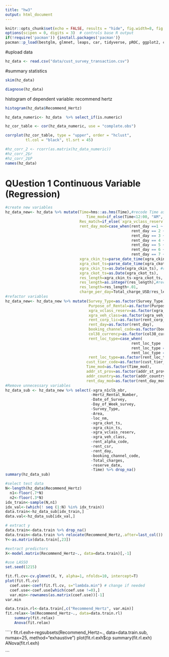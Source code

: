 ```yaml
---
title: "hw3"
output: html_document
---
```


```r
knitr::opts_chunk$set(echo = FALSE, results = "hide", fig.width=8, fig.height=4)
options(scipen = 0, digits = 3)  # controls base R output
if(!require('pacman')) {install.packages('pacman')}
pacman::p_load(bestglm, glmnet, leaps, car, tidyverse, pROC, ggplot2, caret, dplyr, dlookr, skimr, Hmisc, corrplot, lubridate) # add the packages needed
```

#upload data
```r
hz_data <- read.csv("data/cust_survey_transaction.csv")
```

#summary statistics 

```r
skim(hz_data)
```
```r
diagnose(hz_data)
```

histogram of dependent variable: recommend hertz
```r
histogram(hz_data$Recommend_Hertz)
```

```r

hz_data_numeric<- hz_data  %>% select_if(is.numeric) 

hz_cor_table <- cor(hz_data_numeric, use = "complete.obs")

corrplot(hz_cor_table, type = "upper", order = "hclust", 
         tl.col = "black", tl.srt = 45)

#hz_corr_2 <- rcorr(as.matrix(hz_data_numeric))
#hz_corr_2$r
#hz_corr_2$P
names(hz_data)
```
# QUestion 1 Continuous Variable (Regression) 
```r
#create new variables
hz_data_new<- hz_data %>% mutate(Time=hms::as.hms(Time),#recode Time as an hour variable
                                    Time_mod=if_else(Time<12:00, "AM", "PM"),#if else to classify time
                                 Res_match=if_else(`xgra_vclass_reserv`==`xgra_veh_class`, "match", "no match"), #check match for reservation vs. assigned
                                 rent_day_mod=case_when(rent_day ==1 ~ "weekend",  #recode date, assume 1, 6, 7 are weekend 
                                                        rent_day == 2 ~ "weekday", 
                                                        rent_day == 3 ~ "weekday", 
                                                        rent_day == 4 ~ "weekday", 
                                                        rent_day == 5 ~ "weekday", 
                                                        rent_day == 6 ~ "weekend" , 
                                                        rent_day == 7 ~ "weekend"), 
                                 xgra_ckin_ts=parse_date_time(xgra_ckin_ts, orders=c("%m-%d-%y-", "%m%d%y%", "%m-%d-%y %H:%M"), exact= F), #recode string to date
                                 xgra_ckot_ts=parse_date_time(xgra_ckot_ts, orders=c("%m-%d-%y-", "%m%d%y%", "%m-%d-%y %H:%M"), exact= F),
                                 xgra_ckin_ts=as.Date(xgra_ckin_ts), #recode string to date
                                 xgra_ckot_ts=as.Date(xgra_ckot_ts),
                                 res_length=xgra_ckin_ts-xgra_ckot_ts,
                                 res_length=as.integer(res_length),#recode to integer
                                 res_length=res_length+.01, 
                                 charge_per_day=Total_charge_USD/res_length) #calculate charge per day
#refactor variables                 
hz_data_new<- hz_data_new %>% mutate(Survey_Type=as.factor(Survey_Type), 
                                     Purpose_of_Rental=as.factor(Purpose_of_Rental),
                                     xgra_vclass_reserv=as.factor(xgra_vclass_reserv),
                                     xgra_veh_class=as.factor(xgra_veh_class), 
                                     rent_corp_lic=as.factor(rent_corp_lic),
                                     rent_day=as.factor(rent_day), 
                                     booking_channel_code=as.factor(booking_channel_code),
                                     col38_currency=as.factor(col38_currency),
                                     rent_loc_type=case_when(
                                                        rent_loc_type  =="AP" ~ "AP", 
                                                        rent_loc_type =="OFF AP" ~ "OFF AP", 
                                                        rent_loc_type =="" ~"Other"), 
                                     rent_loc_type=as.factor(rent_loc_type),
                                    cust_tier_code=as.factor(cust_tier_code),
                                    Time_mod=as.factor(Time_mod), 
                                    addr_st_prov=as.factor(addr_st_prov),
                                    addr_country=as.factor(addr_country), 
                                    rent_day_mod=as.factor(rent_day_mod))
#Remove unnecessary variables
hz_data_sub <- hz_data_new %>% select(-xgra_n1clb_nbr, 
                                      -Hertz_Rental_Number, 
                                      -Date_of_Survey, 
                                      -Day_of_Week_survey, 
                                      -Survey_Type, 
                                      -Area, 
                                      -loc_nm, 
                                      -xgra_ckot_ts,
                                      -xgra_ckin_ts, 
                                      -xgra_vclass_reserv, 
                                      -xgra_veh_class, 
                                      -rent_alpha_code, 
                                      -rent_csr,
                                      -rent_day, 
                                      -booking_channel_code, 
                                      -Total_charges,
                                      -reserve_date, 
                                      -Time) %>% drop_na()
summary(hz_data_sub)

```


```r
#select test data
N<-length(hz_data$Recommend_Hertz)
  n1<-floor(.7*N)
  n2<-floor(.3*N)
idx_train<-sample(N,n1)
idx_val<-(which(! seq (1:N) %in% idx_train))
data.train<-hz_data_sub[idx_train,]
data.val<-hz_data_sub[idx_val,]

# extract y
data.train<-data.train %>% drop_na()
data.train<-data.train %>% relocate(Recommend_Hertz,.after=last_col())
Y<-as.matrix(data.train[,23])

#extract predictors
X<-model.matrix(Recommend_Hertz~., data=data.train)[,-1]

#use LASSO
set.seed(1215)

fit.fl.cv<-cv.glmnet(X, Y, alpha=1, nfolds=10, intercept=T) 
plot(fit.fl.cv)
  coef.use<-coef(fit.fl.cv, s="lambda.min") # change if needed 
  coef.use<-coef.use[which(coef.use !=0),]
  var.min<-rownames(as.matrix(coef.use))[-1]
var.min

```
```r
data.train.rl<-data.train[,c("Recommend_Hertz", var.min)]
fit.relax<-lm(Recommend_Hertz~., data=data.train.rl)
    summary(fit.relax)
    Anova(fit.relax) 
```


````r
fit.rl.exh<-regsubsets(Recommend_Hertz~., data=data.train.sub, nvmax=25, method="exhaustive")
  plot(fit.rl.exh$cp
  summary(fit.rl.exh)
  ANova(fit.rl.exh) 


```






